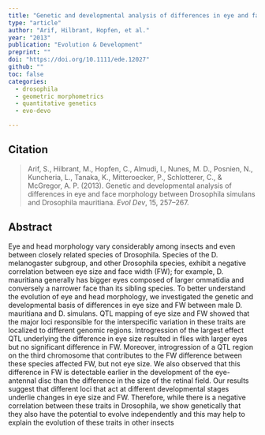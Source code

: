 ```yaml
---
title: "Genetic and developmental analysis of differences in eye and face morphology between <em>Drosophila simulans</em> and <em>Drosophila mauritiana</em>"
type: "article"
author: "Arif, Hilbrant, Hopfen, et al."
year: "2013"
publication: "Evolution & Development"
preprint: ""
doi: "https://doi.org/10.1111/ede.12027"
github: ""
toc: false
categories:
  - drosophila
  - geometric morphometrics
  - quantitative genetics
  - evo-devo

---
```


## Citation

> Arif, S., Hilbrant, M., Hopfen, C., Almudi, I., Nunes, M. D., Posnien, N., Kuncheria, L., Tanaka, K., Mitteroecker, P., Schlotterer, C., & McGregor, A. P. (2013). Genetic and developmental analysis of differences in eye and face morphology between Drosophila simulans and Drosophila mauritiana. *Evol Dev*, 15, 257–267.


## Abstract

Eye and head morphology vary considerably among insects and even between closely related species of Drosophila. Species of the D. melanogaster subgroup, and other Drosophila species, exhibit a negative correlation between eye size and face width (FW); for example, D. mauritiana generally has bigger eyes composed of larger ommatidia and conversely a narrower face than its sibling species. To better understand the evolution of eye and head morphology, we investigated the genetic and developmental basis of differences in eye size and FW between male D. mauritiana and D. simulans. QTL mapping of eye size and FW showed that the major loci responsible for the interspecific variation in these traits are localized to different genomic regions. Introgression of the largest effect QTL underlying the difference in eye size resulted in flies with larger eyes but no significant difference in FW. Moreover, introgression of a QTL region on the third chromosome that contributes to the FW difference between these species affected FW, but not eye size. We also observed that this difference in FW is detectable earlier in the development of the eye-antennal disc than the difference in the size of the retinal field. Our results suggest that different loci that act at different developmental stages underlie changes in eye size and FW. Therefore, while there is a negative correlation between these traits in Drosophila, we show genetically that they also have the potential to evolve independently and this may help to explain the evolution of these traits in other insects